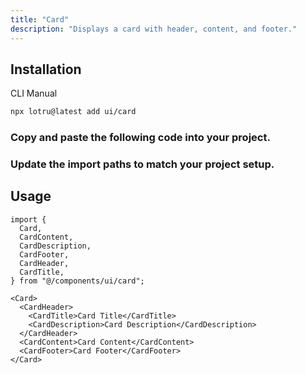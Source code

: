 ```yaml
---
title: "Card"
description: "Displays a card with header, content, and footer."
---
```


<ComponentPreview id="examples/card-01" />

## Installation

<Tabs defaultValue="cli">

<TabsList>
  <TabsTrigger value="cli">CLI</TabsTrigger>
  <TabsTrigger value="manual">Manual</TabsTrigger>
  <TabsIndicator />
</TabsList>

<TabsContent value="cli">

```bash
npx lotru@latest add ui/card
```

</TabsContent>

<TabsContent value="manual">

<Steps>

### Copy and paste the following code into your project.

<ComponentSource id="ui/card" />

### Update the import paths to match your project setup.

</Steps>

</TabsContent>

</Tabs>

## Usage

```tsx
import {
  Card,
  CardContent,
  CardDescription,
  CardFooter,
  CardHeader,
  CardTitle,
} from "@/components/ui/card";
```

```tsx
<Card>
  <CardHeader>
    <CardTitle>Card Title</CardTitle>
    <CardDescription>Card Description</CardDescription>
  </CardHeader>
  <CardContent>Card Content</CardContent>
  <CardFooter>Card Footer</CardFooter>
</Card>
```
